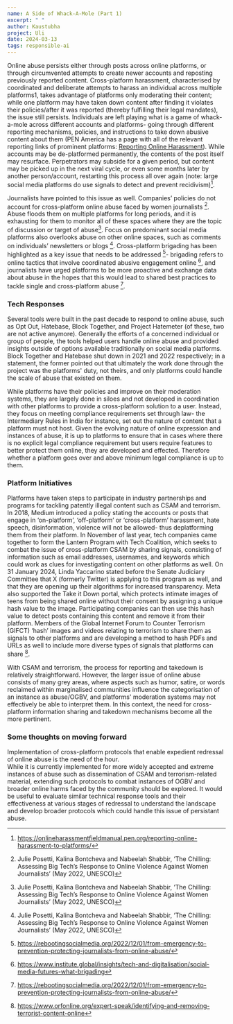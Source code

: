 ```yaml
---
name: A Side of Whack-A-Mole (Part 1)
excerpt: " "
author: Kaustubha
project: Uli
date: 2024-03-13
tags: responsible-ai
---
```


Online abuse persists either through posts across online platforms, or through circumvented attempts to create newer accounts and reposting previously reported content. 
Cross-platform harassment, characterised by coordinated and deliberate attempts to harass an individual across multiple platforms1, takes advantage of platforms only moderating their content; while one platform may have taken down content after finding it violates their policies/after it was reported (thereby fulfilling their legal mandates), the issue still persists. 
Individuals are left playing what is a game of whack-a-mole across different accounts and platforms- going through different reporting mechanisms, policies, and instructions to take down abusive content about them (PEN America has a page with all of the relevant reporting links of prominent platforms: [Reporting Online Harassment](https://onlineharassmentfieldmanual.pen.org/reporting-online-harassment-to-platforms/)). 
While accounts may be de-platformed permanently, the contents of the post itself may resurface. 
Perpetrators may subside for a given period, but content may be picked up in the next viral cycle, or even some months later by another person/account, restarting this process all over again (note: large social media platforms do use signals to detect and prevent recidivism)[^1].

Journalists have pointed to this issue as well. 
Companies’ policies do not account for cross-platform online abuse faced by women journalists [^2]. Abuse floods them on multiple platforms for long periods, and it is exhausting for them to monitor all of these spaces where they are the topic of discussion or target of abuse[^3]. 
Focus on predominant social media platforms also overlooks abuse on other online spaces, such as comments on individuals’ newsletters or blogs [^4]. Cross-platform brigading has been highlighted as a key issue that needs to be addressed [^5]- brigading refers to online tactics that involve coordinated abusive engagement online [^6], and journalists have urged platforms to be more proactive and exchange data about abuse in the hopes that this would lead to shared best practices to tackle single and cross-platform abuse [^7]. 

### Tech Responses
Several tools were built in the past decade to respond to online abuse, such as Opt Out, Hatebase,  Block Together, and Project Hatemeter (of these, two are not active anymore). 
Generally the efforts of a concerned individual or group of people,  the tools helped users handle online abuse and provided insights outside of options available traditionally on social media platforms. Block Together and Hatebase shut down in 2021 and 2022 respectively; in a statement, the former pointed out that ultimately the work done through the project was the platforms' duty, not theirs, and only platforms could handle the scale of abuse that existed on them. 

While platforms have their policies and improve on their moderation systems, they are largely done in siloes and not developed in coordination with other platforms to provide a cross-platform solution to a user. 
Instead, they focus on meeting compliance requirements set through law- the Intermediary Rules in India for instance, set out the nature of content that a platform must not host. 
Given the evolving nature of online expression and instances of abuse, it is up to platforms to ensure that in cases where there is no explicit legal compliance requirement but users require features to better protect them online, they are developed and effected. 
Therefore whether a platform goes over and above minimum legal compliance is up to them.

### Platform Initiatives

Platforms have taken steps to participate in industry partnerships and programs for tackling patently illegal content such as CSAM and terrorism. 
In 2018, Medium introduced a policy stating the accounts or posts that engage in ‘on-platform’, ‘off-platform’ or ‘cross-platform’ harassment, hate speech, disinformation, violence will not be allowed- thus deplatforming them from their platform. 
In November of last year, tech companies came together to form the Lantern Program with Tech Coalition, which seeks to combat the issue of cross-platform CSAM by sharing signals, consisting of information such as email addresses, usernames, and keywords which could work as clues for investigating content on other platforms as well. 
On 31 January 2024, Linda Yaccarino stated before the Senate Judiciary Committee that X (formerly Twitter) is applying to this program as well, and that they are opening up their algorithms for increased transparency. 
Meta also supported the Take it Down portal, which protects intimate images of teens from being shared online without their consent by assigning a unique hash value to the image. Participating companies can then use this hash value to detect posts containing this content and remove it from their platform. 
Members of the Global Internet Forum to Counter Terrorism (GIFCT) ‘hash’ images and videos relating to terrorism to share them as signals to other platforms and are developing a method to hash PDFs and URLs as well to include more diverse types of signals that platforms can share [^8].

With CSAM and terrorism, the process for reporting and takedown is relatively straightforward. 
However, the larger issue of online abuse consists of many grey areas, where aspects such as humor, satire, or words reclaimed within marginalised communities influence the categorisation of an instance as abuse/OGBV, and platforms' moderation systems may not effectively be able to interpret them. 
In this context, the need for cross-platform information sharing and takedown mechanisms become all the more pertinent.

### Some thoughts on moving forward
Implementation of cross-platform protocols that enable expedient redressal of online abuse is the need of the hour.  
While it is currently implemented for more widely accepted and extreme instances of abuse such as dissemination of CSAM and terrorism-related material, extending such protocols to combat instances of OGBV and broader online harms faced by the community should be explored. 
It would be useful to evaluate similar technical response tools and their effectiveness at various stages of redressal to understand the landscape and develop broader protocols which could handle this issue of persistant abuse.

[^1]: https://onlineharassmentfieldmanual.pen.org/reporting-online-harassment-to-platforms/

[^2]: Julie Posetti, Kalina Bontcheva and Nabeelah Shabbir, ‘The Chilling: Assessing Big Tech’s Response to Online Violence Against Women Journalists’ (May 2022, UNESCO)

[^3]: Julie Posetti, Kalina Bontcheva and Nabeelah Shabbir, ‘The Chilling: Assessing Big Tech’s Response to Online Violence Against Women Journalists’ (May 2022, UNESCO)

[^4]: Julie Posetti, Kalina Bontcheva and Nabeelah Shabbir, ‘The Chilling: Assessing Big Tech’s Response to Online Violence Against Women Journalists’ (May 2022, UNESCO)

[^5]: https://rebootingsocialmedia.org/2022/12/01/from-emergency-to-prevention-protecting-journalists-from-online-abuse/

[^6]: https://www.institute.global/insights/tech-and-digitalisation/social-media-futures-what-brigading

[^7]: https://rebootingsocialmedia.org/2022/12/01/from-emergency-to-prevention-protecting-journalists-from-online-abuse/

[^8]: https://www.orfonline.org/expert-speak/identifying-and-removing-terrorist-content-online
